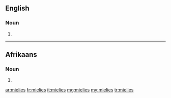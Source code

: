 ==English==

===Noun===
{{head|en|plural}}

# {{plural of|mielie|lang=en|nocat=1}}

----

==Afrikaans==

===Noun===
{{head|af|plural}}

# {{plural of|lang=af|mielie|nocat=1}}

[[ar:mielies]]
[[fr:mielies]]
[[it:mielies]]
[[mg:mielies]]
[[my:mielies]]
[[tr:mielies]]